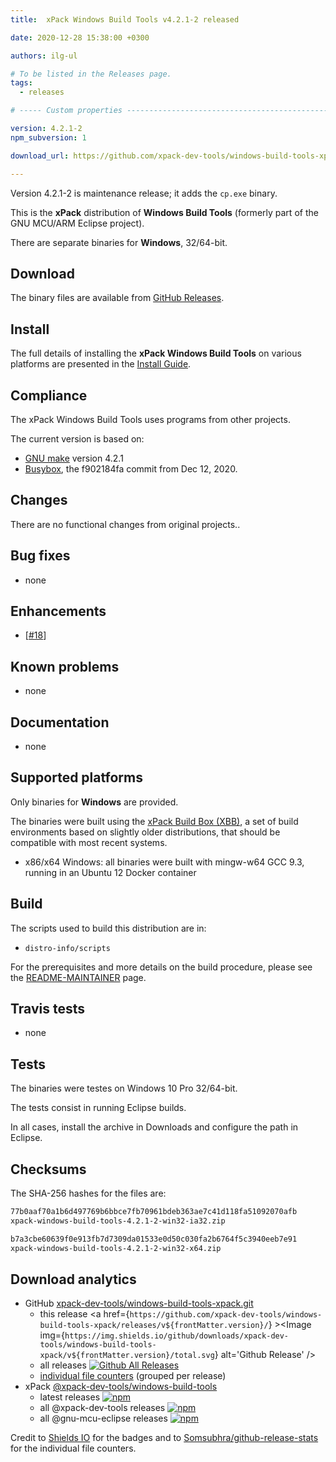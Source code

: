 ```yaml
---
title:  xPack Windows Build Tools v4.2.1-2 released

date: 2020-12-28 15:38:00 +0300

authors: ilg-ul

# To be listed in the Releases page.
tags:
  - releases

# ----- Custom properties -----------------------------------------------------

version: 4.2.1-2
npm_subversion: 1

download_url: https://github.com/xpack-dev-tools/windows-build-tools-xpack/releases/tag/v4.2.1-2/

---
```


Version 4.2.1-2 is maintenance release; it adds the `cp.exe` binary.

<!-- truncate -->


This is the **xPack** distribution of **Windows Build Tools** (formerly part
of the GNU MCU/ARM Eclipse project).

There are separate binaries for **Windows**, 32/64-bit.

## Download

The binary files are available from <a href={frontMatter.download_url}>GitHub Releases</a>.

## Install

The full details of installing the **xPack Windows Build Tools** on various platforms
are presented in the [Install Guide](/docs/install/).

## Compliance

The xPack Windows Build Tools uses programs from other projects.

The current version is based on:

- [GNU make](https://ftpmirror.gnu.org/make/) version 4.2.1
- [Busybox](https://github.com/rmyorston/busybox-w32), the f902184fa commit from Dec 12, 2020.

## Changes

There are no functional changes from original projects..

## Bug fixes

- none

## Enhancements

- [[#18](https://github.com/xpack-dev-tools/windows-build-tools-xpack/issues/18)]

## Known problems

- none

## Documentation

- none

## Supported platforms

Only binaries for **Windows** are provided.

The binaries were built using the
[xPack Build Box (XBB)](https://github.com/xpack/xpack-build-box), a set
of build environments based on slightly older distributions, that should be
compatible with most recent systems.

- x86/x64 Windows: all binaries were built with mingw-w64 GCC 9.3, running in an
  Ubuntu 12 Docker container

## Build

The scripts used to build this distribution are in:

- `distro-info/scripts`

For the prerequisites and more details on the build procedure, please see the
[README-MAINTAINER](https://github.com/xpack-dev-tools/windows-build-tools-xpack/blob/xpack/README-MAINTAINER.md) page.

## Travis tests

- none

## Tests

The binaries were testes on Windows 10 Pro 32/64-bit.

The tests consist in running Eclipse builds.

In all cases, install the archive in Downloads and configure the path
in Eclipse.

## Checksums

The SHA-256 hashes for the files are:

```txt
77b0aaf70a1b6d497769b6bbce7fb70961bdeb363ae7c41d118fa51092070afb
xpack-windows-build-tools-4.2.1-2-win32-ia32.zip

b7a3cbe60639f0e913fb7d7309da01533e0d50c030fa2b6764f5c3940eeb7e91
xpack-windows-build-tools-4.2.1-2-win32-x64.zip
```

## Download analytics

- GitHub [xpack-dev-tools/windows-build-tools-xpack.git](https://github.com/xpack-dev-tools/windows-build-tools-xpack/)
  - this release <a href={`https://github.com/xpack-dev-tools/windows-build-tools-xpack/releases/v${frontMatter.version}/`} ><Image img={`https://img.shields.io/github/downloads/xpack-dev-tools/windows-build-tools-xpack/v${frontMatter.version}/total.svg`} alt='Github Release' /></a>
  - all releases [![Github All Releases](https://img.shields.io/github/downloads/xpack-dev-tools/windows-build-tools-xpack/total.svg)](https://github.com/xpack-dev-tools/windows-build-tools-xpack/releases/)
  - [individual file counters](https://somsubhra.github.io/github-release-stats/?username=xpack-dev-tools&repository=windows-build-tools-xpack) (grouped per release)
- xPack [@xpack-dev-tools/windows-build-tools](https://github.com/xpack-dev-tools/windows-build-tools-xpack/)
  - latest releases [![npm](https://img.shields.io/npm/dw/@xpack-dev-tools/windows-build-tools.svg)](https://www.npmjs.com/package/@xpack-dev-tools/windows-build-tools/)
  - all @xpack-dev-tools releases [![npm](https://img.shields.io/npm/dt/@xpack-dev-tools/windows-build-tools.svg)](https://www.npmjs.com/package/@xpack-dev-tools/windows-build-tools/)
  - all @gnu-mcu-eclipse releases [![npm](https://img.shields.io/npm/dt/@gnu-mcu-eclipse/windows-build-tools.svg)](https://www.npmjs.com/package/@gnu-mcu-eclipse/windows-build-tools/)

Credit to [Shields IO](https://shields.io) for the badges and to
[Somsubhra/github-release-stats](https://github.com/Somsubhra/github-release-stats)
for the individual file counters.
